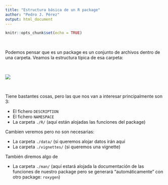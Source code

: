 ```yaml
---
title: "Estructura básica de un R package"
author: "Pedro J. Pérez"
output: html_document
---
```


```r
knitr::opts_chunk$set(echo = TRUE)
```


<br>

Podemos pensar que es un package es un conjunto de archivos dentro de una carpeta. Veamos la estructura típica de esa carpeta:

<br>

![](./imagenes/Estructura_final_pkg4albacete.png)


<br>

Tiene bastantes cosas, pero las que nos van a interesar principalmente son 3:


  - El fichero `DESCRIPTION`  
  - El fichero `NAMESPACE`
  - La carpeta `./R/`  (aquí están alojadas las funciones del package)
  
Cambien veremos pero no son necesarias:

  - La carpeta `./data/` (si queremos alojar datos irán aquí
  - La carpeta `./vignettes/` (si queremos una vignette)

También diremos algo de 

  - La carpeta `./man/`  (aquí estará alojada la documentación de las funciones de nuestro package pero se generará "automáticamente" con otro package: `roxygen`)

<br>
